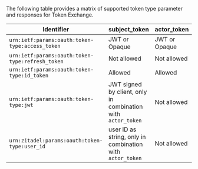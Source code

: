 The following table provides a matrix of supported token type parameter and responses for Token Exchange.

| Identifier                                       | subject_token                                                | actor_token   | requested_token_type |
| ------------------------------------------------ | ------------------------------------------------------------ | ------------- | -------------------- |
| `urn:ietf:params:oauth:token-type:access_token`  | JWT or Opaque                                                | JWT or Opaque | Opaque only          |
| `urn:ietf:params:oauth:token-type:refresh_token` | Not allowed                                                  | Not allowed   | Not allowed          |
| `urn:ietf:params:oauth:token-type:id_token`      | Allowed                                                      | Allowed       | Allowed              |
| `urn:ietf:params:oauth:token-type:jwt`           | JWT signed by client, only in combination with `actor_token` | Not allowed   | Access Token as JWT  |
| `urn:zitadel:params:oauth:token-type:user_id`    | user ID as string, only in combination with `actor_token`    | Not allowed   | Not allowed          |
